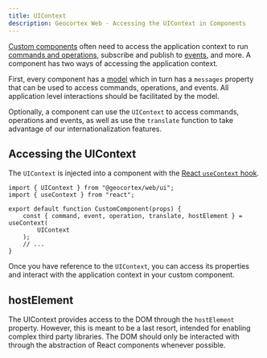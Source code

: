 ```yaml
---
title: UIContext
description: Geocortex Web - Accessing the UIContext in Components
---
```


[Custom components](sdk-create-component.mdx) often need to access the application context to run [commands and operations](configuration-commands-operations.mdx), subscribe and publish to [events](sdk-events-overview.mdx), and more. A component has two ways of accessing the application context.

First, every component has a [model](sdk-component-reference.mdx#models) which in turn has a `messages` property that can be used to access commands, operations, and events. All application level interactions should be facilitated by the model.

<!-- TODO: Link to i18n docs for web -->

Optionally, a component can use the `UIContext` to access commands, operations and events, as well as use the `translate` function to take advantage of our internationalization features.

## Accessing the UIContext

The `UIContext` is injected into a component with the [React `useContext` hook](https://reactjs.org/docs/hooks-reference.html#usecontext).

```tsx
import { UIContext } from "@geocortex/web/ui";
import { useContext } from "react";

export default function CustomComponent(props) {
    const { command, event, operation, translate, hostElement } = useContext(
        UIContext
    );
    // ...
}
```

Once you have reference to the `UIContext`, you can access its properties and interact with the application context in your custom component.

## hostElement

The UIContext provides access to the DOM through the `hostElement` property. However, this is meant to be a last resort, intended for enabling complex third party libraries. The DOM should only be interacted with through the abstraction of React components whenever possible.
